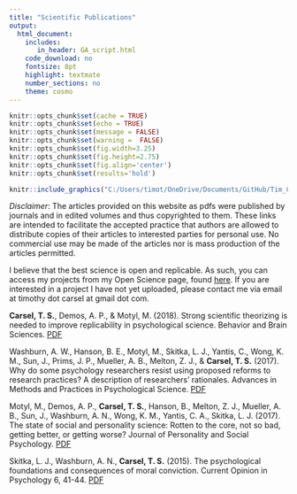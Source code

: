 ```yaml
---
title: "Scientific Publications"
output:
  html_document:
    includes:
       in_header: GA_script.html
    code_download: no
    fontsize: 8pt
    highlight: textmate
    number_sections: no
    theme: cosmo
---
```


```r
knitr::opts_chunk$set(cache = TRUE)
knitr::opts_chunk$set(echo = TRUE)
knitr::opts_chunk$set(message = FALSE)
knitr::opts_chunk$set(warning =  FALSE)
knitr::opts_chunk$set(fig.width=3.25)
knitr::opts_chunk$set(fig.height=2.75)
knitr::opts_chunk$set(fig.align='center') 
knitr::opts_chunk$set(results='hold') 
```

```r
knitr::include_graphics("C:/Users/timot/OneDrive/Documents/GitHub/Tim_Carsel.github.io/books.jpg")
```

*Disclaimer*: The articles provided on this website as pdfs were published by journals and in edited volumes and thus copyrighted to them. These links are intended to facilitate the accepted practice that authors are allowed to distribute copies of their articles to interested parties for personal use. No commercial use may be made of the articles nor is mass production of the articles permitted.

I believe that the best science is open and replicable. As such, you can access my projects from my Open Science page, found [here](https://osf.io/6wxed). If you are interested in a project I have not yet uploaded, please contact me via email at timothy dot carsel at gmail dot com.

**Carsel, T. S.**, Demos, A. P., & Motyl, M. (2018). Strong scientific theorizing is needed to improve replicability in psychological science. Behavior and Brain Sciences. [PDF](zwaan-etal_2018_full-article-with-commentaries.pdf)

Washburn, A. W., Hanson, B. E., Motyl, M., Skitka, L. J., Yantis, C., Wong, K. M., Sun, J., Prims, J. P., Mueller, A. B., Melton, Z. J., & **Carsel, T. S.** (2017). Why do some psychology researchers resist using proposed reforms to research practices? A description of researchers’ rationales. Advances in Methods and Practices in Psychological Science. [PDF](Washburn etal_2018_Barriers to best practices.pdf)

Motyl, M., Demos, A. P., **Carsel, T. S.**, Hanson, B., Melton, Z. J., Mueller, A. B., Sun, J., Washburn, A. N., Wong, K. M., Yantis, C. A., Skitka, L. J. (2017). The state of social and personality science: Rotten to the core, not so bad, getting better, or getting worse? Journal of Personality and Social Psychology. [PDF](Motyl etal_2017_State of psychological science.pdf)

Skitka, L. J., Washburn, A. N., **Carsel, T. S.** (2015). The psychological foundations and consequences of moral conviction. Current Opinion in Psychology 6, 41-44. [PDF](Skitka etal_2015_Psychological foundations and consequences of moral conviction.pdf)

\pagebreak

